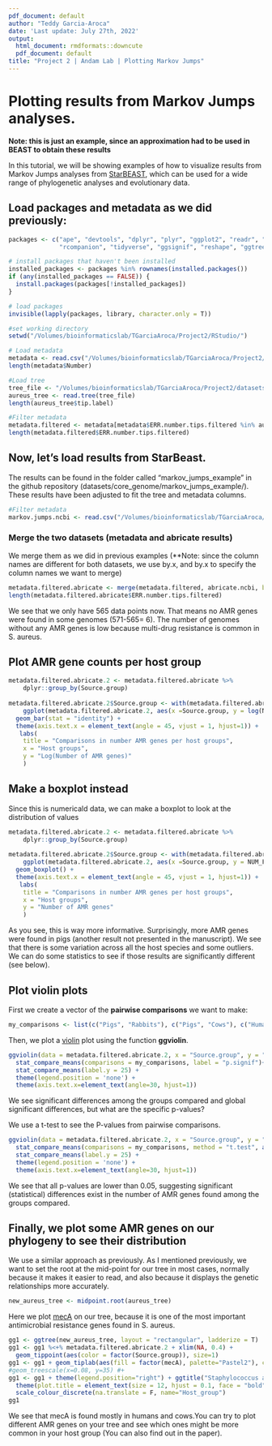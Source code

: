 ```yaml
---
pdf_document: default
author: "Teddy Garcia-Aroca"
date: 'Last update: July 27th, 2022'
output:
  html_document: rmdformats::downcute
  pdf_document: default
title: "Project 2 | Andam Lab | Plotting Markov Jumps"
---
```


# Plotting results from Markov Jumps analyses.

**Note: this is just an example, since an approximation had to be used in BEAST to obtain these results**

In this tutorial, we will be showing examples of how to visualize results from Markov Jumps analyses from [StarBEAST](https://taming-the-beast.org/tutorials/StarBeast-Tutorial/), which can be used for a wide range of phylogenetic analyses and evolutionary data.

## Load packages and metadata as we did previously:
  
```r
packages <- c("ape", "devtools", "dplyr", "plyr", "ggplot2", "readr", "ggpubr",
              "rcompanion", "tidyverse", "ggsignif", "reshape", "ggtree", "phytools", "gridExtra")

# install packages that haven't been installed
installed_packages <- packages %in% rownames(installed.packages())
if (any(installed_packages == FALSE)) {
  install.packages(packages[!installed_packages])
}

# load packages
invisible(lapply(packages, library, character.only = T))

#set working directory
setwd("/Volumes/bioinformaticslab/TGarciaAroca/Project2/RStudio/")

# Load metadata
metadata <- read.csv("/Volumes/bioinformaticslab/TGarciaAroca/Project2/metadata/metadata.csv", sep=",", header=T)
length(metadata$Number)

#Load tree
tree_file <- "/Volumes/bioinformaticslab/TGarciaAroca/Project2/datasets/core_genome/raxml/RAxML_bestTree.aureus_raxml_out"
aureus_tree <- read.tree(tree_file)
length(aureus_tree$tip.label)

#Filter metadata
metadata.filtered <- metadata[metadata$ERR.number.tips.filtered %in% aureus_tree$tip.label,] #Extract 
length(metadata.filtered$ERR.number.tips.filtered)

```

## Now, let's load results from **StarBeas**t.

The results can be found in the folder called "markov_jumps_example" in the github repository (datasets/core_genome/markov_jumps_example/). These results have been adjusted to fit the tree and metadata columns.

```r
#Filter metadata
markov.jumps.ncbi <- read.csv("/Volumes/bioinformaticslab/TGarciaAroca/Project2/datasets/core_genome/AMR/abricate/ncbi/abricate_ncbi_results.summary.mod.csv")
```

### Merge the two datasets (metadata and abricate results)

We merge them as we did in previous examples (**Note: since the column names are different for both datasets, we use by.x, and by.x to specify the column names we want to merge)

```r
metadata.filtered.abricate <- merge(metadata.filtered, abricate.ncbi, by.x="ERR.number.tips.filtered", by.y="tip.label")
length(metadata.filtered.abricate$ERR.number.tips.filtered)
```

We see that we only have 565 data points now. That means no AMR genes were found in some genomes (571-565= 6). The number of genomes without any AMR genes is low because multi-drug resistance is common in S. aureus.


## Plot AMR gene counts per host group

```r
metadata.filtered.abricate.2 <- metadata.filtered.abricate %>% 
	dplyr::group_by(Source.group)
	
metadata.filtered.abricate.2$Source.group <- with(metadata.filtered.abricate.2, reorder(Source.group, -NUM_FOUND))
	ggplot(metadata.filtered.abricate.2, aes(x =Source.group, y = log(NUM_FOUND), fill=Source.group)) + 
  geom_bar(stat = "identity") +
  theme(axis.text.x = element_text(angle = 45, vjust = 1, hjust=1)) + 
   labs(
    title = "Comparisons in number AMR genes per host groups",
    x = "Host groups",
    y = "Log(Number of AMR genes)"
    )
```

## Make a boxplot instead

Since this is numericald data, we can make a boxplot to look at the distribution of values

```r
metadata.filtered.abricate.2 <- metadata.filtered.abricate %>% 
	dplyr::group_by(Source.group)
	
metadata.filtered.abricate.2$Source.group <- with(metadata.filtered.abricate.2, reorder(Source.group, -NUM_FOUND))
	ggplot(metadata.filtered.abricate.2, aes(x =Source.group, y = NUM_FOUND, fill=Source.group)) + 
  geom_boxplot() +
  theme(axis.text.x = element_text(angle = 45, vjust = 1, hjust=1)) + 
   labs(
    title = "Comparisons in number AMR genes per host groups",
    x = "Host groups",
    y = "Number of AMR genes"
    )
```

As you see, this is way more informative. Surprisingly, more AMR genes were found in pigs (another result not presented in the manuscript). We see that there is some variation across all the host species and some outliers. We can do some statistics to see if those results are significantly different (see below).

## Plot violin plots

First we create a vector of the **pairwise comparisons** we want to make:

```r
my_comparisons <- list(c("Pigs", "Rabbits"), c("Pigs", "Cows"), c("Human", "Cows"), c("Human", "Monkey") )
```

Then, we plot a [violin](https://mode.com/blog/violin-plot-examples/) plot using the function **ggviolin**.

```r
ggviolin(data = metadata.filtered.abricate.2, x = "Source.group", y = "NUM_FOUND", fill = "NUM_FOUND", color="Source.group", add = "boxplot", add.params = list(fill = "white"))+
  stat_compare_means(comparisons = my_comparisons, label = "p.signif")+ # Add significance levels
  stat_compare_means(label.y = 25) +                                      # Add global the p-value 
  theme(legend.position = 'none') +
  theme(axis.text.x=element_text(angle=30, hjust=1))
```

We see significant differences among the groups compared and global significant differences, but what are the specific p-values?

We use a t-test to see the P-values from pairwise comparisons.

```r
ggviolin(data = metadata.filtered.abricate.2, x = "Source.group", y = "NUM_FOUND", fill = "NUM_FOUND", color="Source.group", add = "boxplot", add.params = list(fill = "white"))+
  stat_compare_means(comparisons = my_comparisons, method = "t.test", aes(label=..p.adj..))+ # Add significance levels
  stat_compare_means(label.y = 25) +                                      # Add global the p-value 
  theme(legend.position = 'none') +
  theme(axis.text.x=element_text(angle=30, hjust=1))
```

We see that all p-values are lower than 0.05, suggesting significant (statistical) differences exist in the number of AMR genes found among the groups compared.


## Finally, we plot some AMR genes on our **phylogeny** to see their distribution

We use a similar approach as previously. As I mentioned previously, we want to set the root at the mid-point for our tree in most cases, normally because it makes it easier to read, and also because it displays the genetic relationships more accurately.

```r
new_aureus_tree <- midpoint.root(aureus_tree)
```

Here we plot [mecA](https://www.ncbi.nlm.nih.gov/pmc/articles/PMC139644/pdf/0335.pdf) on our tree, because it is one of the most important antimicrobial resistance genes found in S. aureus.

```r
gg1 <- ggtree(new_aureus_tree, layout = "rectangular", ladderize = T) 
gg1 <- gg1 %<+% metadata.filtered.abricate.2 + xlim(NA, 0.4) +
  geom_tippoint(aes(color = factor(Source.group)), size=1) 
gg1 <- gg1 + geom_tiplab(aes(fill = factor(mecA), palette="Pastel2"), color = "black", geom = "label", label.padding = unit(0.15, "lines"), label.size = 0, size=0.2, align=TRUE, family='mono', linetype = "dotted", linesize = .2)
#geom_treescale(x=0.08, y=35) #+
gg1 <- gg1 + theme(legend.position="right") + ggtitle("Staphylococcus aureus 571 genomes") +
  theme(plot.title = element_text(size = 12, hjust = 0.1, face = "bold")) +
  scale_colour_discrete(na.translate = F, name="Host_group") 
gg1
```

We see that mecA is found mostly in humans and cows.You can try to plot different AMR genes on your tree and see which ones might be more common in your host group (You can also find out in the paper).
